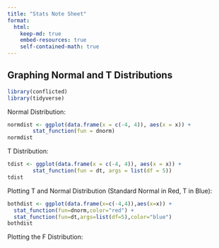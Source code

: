 ```yaml
---
title: "Stats Note Sheet"
format: 
  html:
    keep-md: true
    embed-resources: true
    self-contained-math: true
---
```


## Graphing Normal and T Distributions
```r
library(conflicted)
library(tidyverse)
```

Normal Distribution:
```r
normdist <- ggplot(data.frame(x = c(-4, 4)), aes(x = x)) +
        stat_function(fun = dnorm)
normdist
```
T Distribution:
```r
tdist <- ggplot(data.frame(x = c(-4, 4)), aes(x = x)) +
        stat_function(fun = dt, args = list(df = 5))
tdist
```

Plotting T and Normal Distribution (Standard Normal in Red, T in Blue):
```r
bothdist <- ggplot(data.frame(x=c(-4,4)),aes(x=x)) + 
  stat_function(fun=dnorm,color="red") + 
  stat_function(fun=dt,args=list(df=5),color="blue")
bothdist
```

Plotting the F Distribution: